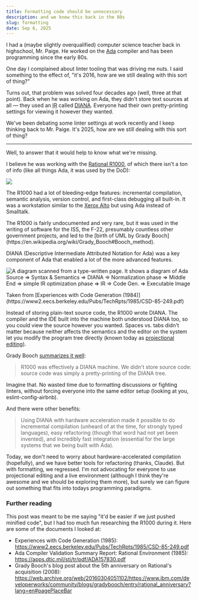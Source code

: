 ```yaml
---
title: Formatting code should be unnecessary
description: and we knew this back in the 80s
slug: formatting
date: Sep 6, 2025
---
```


I had a (maybe slightly overqualified) computer science teacher back in highschool, Mr. Paige.
He worked on the [Ada](<https://en.wikipedia.org/wiki/Ada_(programming_language)>) compiler and
has been programming since the early 80s.

One day I complained about linter tooling that
was driving me nuts. I said something to the effect of, "it's 2016, how are we still dealing with this sort of thing?"

Turns out, that problem was solved four decades ago (well, three at that point). Back when he was working on Ada,
they didn't store text sources at all &mdash; they used an <abbr title="Intermediate representation">IR</abbr> called [DIANA](https://archive.org/details/dianaintermediat0000unse/page/n7/mode/2up).
Everyone had their own pretty-printing settings for viewing it however they wanted.

We've been debating some linter settings at work recently and I keep thinking back to
Mr. Paige. It's 2025, how are we still dealing with this sort of thing?

---

Well, to answer that it would help to know what we're missing.

I believe he was working with the [Rational R1000](https://en.wikipedia.org/wiki/Rational_R1000), of which there isn't a ton of info
(like all things Ada, it was used by the DoD):

![](/blog/formatting/rational.jpg?w=400)

The R1000 had a lot of bleeding-edge features: incremental compilation, semantic analysis, version control, and first-class debugging all built-in. It was a workstation similar to the [Xerox Alto](https://en.wikipedia.org/wiki/Xerox_Alto) but using Ada instead of Smalltalk.

<Note title="Fun Fact:">
  The R1000 is fairly undocumented and very rare, but it was used in the writing
  of software for the ISS, the F-22, presumably countless other government
  projects, and led to the [birth of UML by Grady
  Booch](https://en.wikipedia.org/wiki/Grady_Booch#Booch_method).
</Note>

DIANA (Descriptive Intermediate Attributed Notation for Ada) was a key component of Ada that enabled a lot of the more advanced features.

![A diagram scanned from a type-written page. It shows a diagram of Ada Source => Syntax & Semantics => DIANA => Normalization phase => Middle End => simple IR optimization phase => IR => Code Gen. => Executable Image](/blog/formatting/ada.png)

<figcaption>
  Taken from [Experiences with Code Generation
  (1984)](https://www2.eecs.berkeley.edu/Pubs/TechRpts/1985/CSD-85-249.pdf)
</figcaption>

Instead of storing plain-text source code, the R1000 wrote DIANA.
The compiler and the IDE built into the machine both understood DIANA too, so you could view the source however you wanted.
Spaces vs. tabs didn't matter because neither affects the semantics and the editor on the system let you modify the program tree directly (known today as [projectional editing](https://martinfowler.com/bliki/ProjectionalEditing.html)).

Grady Booch [summarizes it well](https://web.archive.org/web/20160304051102/https://www.ibm.com/developerworks/community/blogs/gradybooch/entry/rational_anniversary?lang=en#pagePlaceBar):

> R1000 was effectively a DIANA machine. We didn't store source code: source code was simply a pretty-printing of the DIANA tree.

Imagine that.
No wasted time due to formatting discussions or fighting linters,
without forcing everyone into the same editor setup (looking at you, eslint-config-airbnb).

And there were other benefits:

> Using DIANA with hardware acceleration made it possible to do incremental compilation (unheard of at the time, for strongly typed languages), easy refactoring (though that word had not yet been invented), and incredibly fast integration (essential for the large systems that we being built with Ada).

Today, we don't need to worry about hardware-accelerated compilation (hopefully),
and we have better tools for refactoring (thanks, Claude). But with formatting, we regressed.
I'm not advocating for everyone to use projectional editing and a live environment (although I think they're awesome and we should be exploring them more),
but surely we can figure out something that fits into todays programming paradigms.

### Further reading

This post was meant to be me saying "it'd be easier if we just pushed minified code", but I had too much fun
researching the R1000 during it. Here are some of the documents I looked at:

- Experiences with Code Generation (1985): https://www2.eecs.berkeley.edu/Pubs/TechRpts/1985/CSD-85-249.pdf
- Ada Compiler Validation Summary Report: Rational Environment (1985): https://apps.dtic.mil/sti/tr/pdf/ADA157830.pdf
- Grady Booch's blog post about the 5th anniversary on Rational's acquisition (2008): https://web.archive.org/web/20160304051102/https://www.ibm.com/developerworks/community/blogs/gradybooch/entry/rational_anniversary?lang=en#pagePlaceBar
